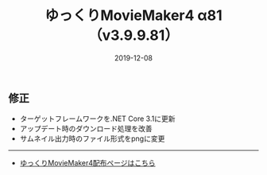 ﻿---
title: ゆっくりMovieMaker4 α81 （v3.9.9.81）
date: 2019-12-08
tags: [YMM4,お知らせ]
---
## 修正
- ターゲットフレームワークを.NET Core 3.1に更新
- アップデート時のダウンロード処理を改善
- サムネイル出力時のファイル形式をpngに変更

---

- [ゆっくりMovieMaker4配布ページはこちら](/ymm4/)